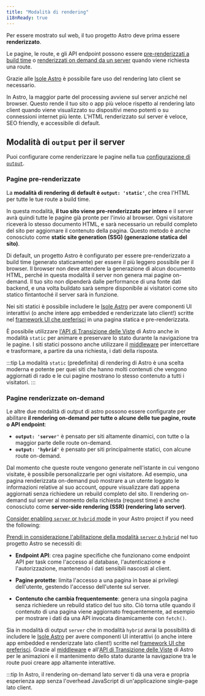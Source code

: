 ```yaml
---
title: "Modalità di rendering"
i18nReady: true
---
```


Per essere mostrato sul web, il tuo progetto Astro deve prima essere **renderizzato**.

Le pagine, le route, e gli API endpoint possono essere [pre-renderizzati a build time](#pagine-pre-renderizzate) o [renderizzati on demand da un server](#pagine-renderizzate-on-demand) quando viene richiesta una route.

Grazie alle [Isole Astro](/it/concepts/islands/) è possibile fare uso del rendering lato client se necessario.

In Astro, la maggior parte del processing avviene sul server anziché nel browser. Questo rende il tuo sito o app più veloce rispetto al rendering lato client quando viene visualizzato su dispositivi meno potenti o su connessioni internet più lente. L'HTML renderizzato sul server è veloce, SEO friendly, e accessibile di default.

## Modalità di `output` per il server

Puoi configurare come renderizzare le pagine nella tua [configurazione di `output`](/it/reference/configuration-reference/#output).

### Pagine pre-renderizzate

La **modalità di rendering di default è __`output: 'static'`__**, che crea l'HTML per tutte le tue route a build time.

In questa modalità, **il tuo sito viene pre-renderizzato per intero** e il server avrà quindi tutte le pagine già pronte per l'invio al browser. Ogni visitatore riceverà lo stesso documento HTML, e sarà necessario un rebuild completo del sito per aggiornare il contenuto della pagina. Questo metodo è anche conosciuto come **static site generation (SSG) (generazione statica del sito)**.

Di default, un progetto Astro è configurato per essere pre-renderizzato a build time (generato staticamente) per essere il più leggero possibile per il browser. Il browser non deve attendere la generazione di alcun documento HTML, perché in questa modalità il server non genera mai pagine on-demand. Il tuo sito non dipenderà dalle performance di una fonte dati backend, e una volta buildato sarà sempre disponibile ai visitatori come sito statico fintantoché il server sarà in funzione.

Nei siti statici è possibile includere le [Isole Astro](/it/concepts/islands/) per avere componenti UI interattivi (o anche intere app embedded e renderizzate lato client!) scritte nel [framework UI che preferisci](/it/core-concepts/framework-components/) in una pagina statica e pre-renderizzata.

È possibile utilizzare [l'API di Transizione delle Viste](/it/guides/view-transitions/) di Astro anche in modalità `static` per animare e preservare lo stato durante la navigazione tra le pagine. I siti statici possono anche utilizzare il [middleware](/it/guides/middleware/) per intercettare e trasformare, a partire da una richiesta, i dati della risposta.

:::tip
La modalità `static` (predefinita) di rendering di Astro è una scelta moderna e potente per quei siti che hanno molti contenuti che vengono aggiornati di rado e le cui pagine mostrano lo stesso contenuto a tutti i visitatori.
:::

### Pagine renderizzate on-demand

Le altre due modalità di output di astro possono essere configurate per abilitare **il rendering on-demand per tutte o alcune delle tue pagine, route o API endpoint**:
  - __`output: 'server'`__ è pensato per siti altamente dinamici, con tutte o la maggior parte delle route on-demand.
  - __`output: 'hybrid'`__ è pensato per siti principalmente statici, con alcune route on-demand.

Dal momento che queste route vengono generate nell'istante in cui vengono visitate, è possibile personalizzarle per ogni visitatore. Ad esempio, una pagina renderizzata on-demand può mostrare a un utente loggato le informazioni relative al suo account, oppure visualizzare dati appena aggiornati senza richiedere un rebuild completo del sito. Il rendering on-demand sul server al momento della richiesta (request time) è anche conosciuto come **server-side rendering (SSR) (rendering lato server)**.

[Consider enabling `server` or `hybrid` mode](/it/guides/server-side-rendering/#enable-on-demand-server-rendering) in your Astro project if you need the following:

[Prendi in considerazione l'abilitazione della modalità `server` o `hybrid`](/it/guides/server-side-rendering/#enable-on-demand-server-rendering) nel tuo progetto Astro se necessiti di:

- **Endpoint API**: crea pagine specifiche che funzionano come endpoint API per task come l'accesso al database, l'autenticazione e l'autorizzazione, mantenendo i dati sensibili nascosti al client.

- **Pagine protette**: limita l'accesso a una pagina in base ai privilegi dell'utente, gestendo l'accesso dell'utente sul server.

- **Contenuto che cambia frequentemente**: genera una singola pagina senza richiedere un rebuild statico del tuo sito. Ciò torna utile quando il contenuto di una pagina viene aggiornato frequentemente, ad esempio per mostrare i dati da una API invocata dinamicamente con `fetch()`.

Sia in modalità di output `server` che in modalità `hybrid` avrai la possibilità di includere le [Isole Astro](/it/concepts/islands/) per avere componenti UI interattivi (o anche intere app embedded e renderizzate lato client!) scritte nel [framework UI che preferisci](/it/core-concepts/framework-components/). Grazie al [middleware](/it/guides/middleware/) e all'[API di Transizione delle Viste](/it/guides/view-transitions/) di Astro per le animazioni e il mantenimento dello stato durante la navigazione tra le route puoi creare app altamente interattive.

:::tip
In Astro, il rendering on-demand lato server ti dà una vera e propria esperienza app senza l'overhead JavaScript di un'applicazione single-page lato client.